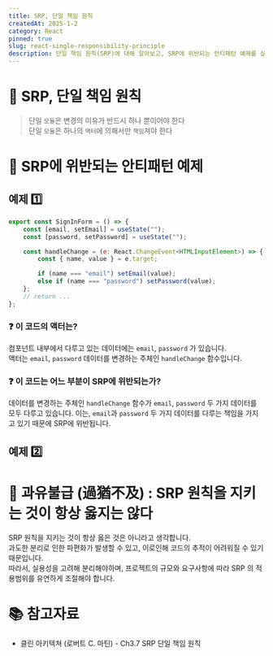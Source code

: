 ```yaml
---
title: SRP, 단일 책임 원칙
createdAt: 2025-1-2
category: React
pinned: true
slug: react-single-responsibility-principle
description: 단일 책임 원칙(SRP)에 대해 알아보고, SRP에 위반되는 안티패턴 예제를 살펴봅니다
---
```


# 📖 SRP, 단일 책임 원칙

> 단일 `모듈`은 변경의 이유가 반드시 하나 뿐이어야 한다 <br/>
> 단일 `모듈`은 하나의 `액터`에 의해서만 `책임`져야 한다 <br/>

# 📖 SRP에 위반되는 안티패턴 예제

## 예제 1️⃣

```js
export const SignInForm = () => {
    const [email, setEmail] = useState("");
    const [password, setPassword] = useState("");

    const handleChange = (e: React.ChangeEvent<HTMLInputElement>) => {
        const { name, value } = e.target;

        if (name === "email") setEmail(value);
        else if (name === "password") setPassword(value);
    };
    // return ...
};
```

### ❓ 이 코드의 액터는?

컴포넌트 내부에서 다루고 있는 데이터에는 `email`, `password` 가 있습니다. <br/>
액터는 `email`, `password` 데이터를 변경하는 주체인 `handleChange` 함수입니다.

### ❓ 이 코드는 어느 부분이 SRP에 위반되는가?

데이터를 변경하는 주체인 `handleChange` 함수가 `email`, `password` 두 가지 데이터를 모두 다루고 있습니다.
이는, `email`과 `password` 두 가지 데이터를 다루는 책임을 가지고 있기 때문에 SRP에 위반됩니다.

## 예제 2️⃣

# 📖 과유불급 (過猶不及) : SRP 원칙을 지키는 것이 항상 옳지는 않다

SRP 원칙을 지키는 것이 항상 옳은 것은 아니라고 생각합니다. <br/>
과도한 분리로 인한 파편화가 발생할 수 있고, 이로인해 코드의 추적이 어려워질 수 있기 때문입니다. <br/>
따라서, 실용성을 고려해 분리해야하며, 프로젝트의 규모와 요구사항에 따라 SRP 의 적용범위를 유연하게 조절해야 합니다.

# 📚 참고자료

- 클린 아키텍쳐 (로버트 C. 마틴) - Ch3.7 SRP 단일 책임 원칙
